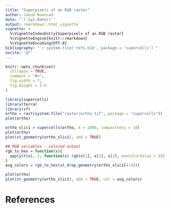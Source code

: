 ```yaml
---
title: "Superpixels of an RGB raster"
author: Jakub Nowosad
date: "`r Sys.Date()`"
output: rmarkdown::html_vignette
vignette: >
  %\VignetteIndexEntry{Superpixels of an RGB raster}
  %\VignetteEngine{knitr::rmarkdown}
  %\VignetteEncoding{UTF-8}
bibliography: "`r system.file('refs.bib', package = 'supercells')`"
nocite: '@*'
---
```


```r
knitr::opts_chunk$set(
  collapse = TRUE,
  comment = "#>",
  fig.width = 7,
  fig.height = 3.5
)
```

```r
library(supercells)
library(terra)
library(sf)
ortho = rast(system.file("raster/ortho.tif", package = "supercells"))
plot(ortho)
```

```r
ortho_slic1 = supercells(ortho, k = 2000, compactness = 10)
plot(ortho)
plot(st_geometry(ortho_slic1), add = TRUE)
```

```r
## RGB variables - colored output
rgb_to_hex = function(x){
  apply(t(x), 2, function(x) rgb(x[1], x[2], x[3], maxColorValue = 255))
}
avg_colors = rgb_to_hex(st_drop_geometry(ortho_slic1[4:6]))

plot(ortho)
plot(st_geometry(ortho_slic1), add = TRUE, col = avg_colors)
```

# References
